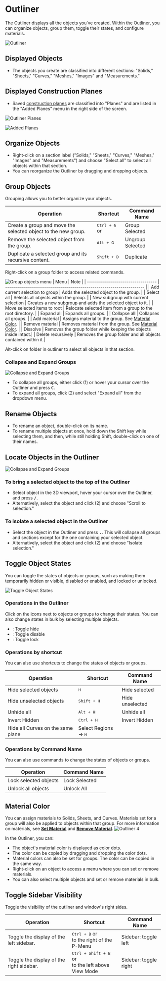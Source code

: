 
# Outliner

The Outliner displays all the objects you've created. Within the Outliner, you can organize objects, group them, toggle their states, and configure materials.

![Outliner](/img/outliner-001.png)

## Displayed Objects

- The objects you create are classified into different sections: "Solids," "Sheets," "Curves," "Meshes," "Images" and "Measurements."

## Displayed Construction Planes

- Saved [construction planes](/plasticity-essentials/construction-plane) are classified into "Planes" and are listed in the "Added Planes" menu in the right side of the screen. 

![Outliner Planes](/img/construction-plane-saved.png)   

![Added Planes](/img/construction-plane-menu.png)   

## Organize Objects

- Right-click on a section label ("Solids," "Sheets," "Curves," "Meshes," "Images" and "Measurements") and choose "Select all" to select all objects within that section.
- You can reorganize the Outliner by dragging and dropping objects.

## Group Objects

Grouping allows you to better organize your objects.

| Operation                                                     | Shortcut                                                         | Command Name     |
| ------------------------------------------------------------- | ---------------------------------------------------------------- | ---------------- |
| Create a group and move the selected object to the new group. | <kbd>Ctrl + G</kbd> or <ButtonIcon type="outliner-gruop-icon" /> | Group Selected   |
| Remove the selected object from the group.                    | <kbd>Alt + G</kbd>                                               | Ungroup Selected |
| Duplicate a selected group and its recursive content.          | <kbd>Shift + D</kbd>                                               | Duplicate |

Right-click on a group folder to access related commands.

![Group objects menu](/img/outliner-group-objects-menu.png)
| Menu                                | Note                                                                   |
| ----------------------------------- | ---------------------------------------------------------------------- |
| Add current selection to group      | Adds the selected object to the group.                                 |
| Select all                          | Selects all objects within the group.                                       |
| New subgroup with current selection | Creates a new subgroup and adds the selected object to it.     |
| Move selected items to root         | Relocate selected item from a group to the root directory.               |
| Expand all                          | Expands all groups.                                                     |
| Collapse all                        | Collapses all groups.                                                   |
| Add material                        | Assigns material to the group. See [Material Color](#material-color).      |
| Remove material                     | Removes material from the group. See [Material Color](#material-color). |
| Dissolve                            | Removes the group folder while keeping the objects inside intact.|
| Delete recursively                  | Removes the group folder and all objects contained within it.|

Alt-click on folder in outliner to select all objects in that section.

### Collapse and Expand Groups

![Collapse and Expand Groups](/img/outliner-collapse-expand.png)

- To collapse all groups, either click (1)  or hover your cursor over the Outliner and press <kbd>C</kbd>.
- To expand all groups, click (2) and select "Expand all" from the dropdown menu.

## Rename Objects

- To rename an object, double-click on its name.
- To rename multiple objects at once, hold down the Shift key while selecting them, and then, while still holding Shift, double-click on one of their names.

## Locate Objects in the Outliner

![Collapse and Expand Groups](/img/outliner-collapse-expand.png)

### To bring a selected object to the top of the Outliner

- Select object in the 3D viewport, hover your cursor over the Outliner, and press <kbd>/</kbd>. 
- Alternatively, select the object and click (2) and choose "Scroll to selection."

### To isolate a selected object in the Outliner

- Select the object in the Outliner and press <kbd>.</kbd>. This will collapse all groups and sections except for the one containing your selected object.
- Alternatively, select the object and click (2) and choose "Isolate selection."

## Toggle Object States

You can toggle the states of objects or groups, such as making them temporarily hidden or visible, disabled or enabled, and locked or unlocked.

![Toggle Object States](/img/toggle-object-states.png)

### Operations in the Outliner

Click on the icons next to objects or groups to change their states. You can also change states in bulk by selecting multiple objects.

- <ButtonIcon type="button-outliner-hide" double="true" />: Toggle hide
- <ButtonIcon type="button-outliner-disable" double="true" /> : Toggle disable
- <ButtonIcon type="button-outliner-disable-selection" double="true"  /> : Toggle lock

### Operations by shortcut

You can also use shortcuts to change the states of objects or groups.

| Operation                         | Shortcut                      | Command Name    |
| --------------------------------- | ----------------------------- | --------------- |
| Hide selected objects             | <kbd>H</kbd>                  | Hide selected   |
| Hide unselected objects           | <kbd>Shift + H</kbd>          | Hide unselected |
| Unhide all                        | <kbd>Alt + H</kbd>            | Unhide all      |
| Invert Hidden                     | <kbd>Ctrl + H</kbd>           | Invert Hidden   |
| Hide all Curves on the same plane | Select Regions -> <kbd>H</kbd>|                 |

### Operations by Command Name

You can also use commands to change the states of objects or groups.

| Operation                         | Command Name                  | 
| --------------------------------- | ----------------------------- |
| Lock selected objects             | Lock Selected                 | 
| Unlock all objects                | Unlock All                    |

## Material Color

You can assign materials to Solids, Sheets, and Curves. Materials set for a group will also be applied to objects within that group.
For more information on materials, see [**Set Material**](/common/set-material) and [**Remove Material**](/common/remove-material).
![Outliner 4](/img/outliner-04.png)

In the Outliner, you can:

- The object's material color is displayed as color dots.
- The color can be copied by dragging and dropping the color dots.
- Material colors can also be set for groups. The color can be copied in the same way.
- Right-click on an object to access a menu where you can set or remove materials.
- You can also select multiple objects and set or remove materials in bulk.

## Toggle Sidebar Visibility

Toggle the visibility of the outliner and window's right sides.

| Operation                          | Shortcut                                                                                            | Command Name    |
| ---------------------------------- | --------------------------------------------------------------------------------------------------- | --------------- |
| Toggle the display of the left sidebar. | <kbd>Ctrl + B</kbd> or <br/> <ButtonIcon type="button-left-sidebar-toggle" /> to the right of the P-Menu | Sidebar: toggle left |
| Toggle the display of the right sidebar. | <kbd>Ctrl + Shift + B</kbd> or <br/> <ButtonIcon type="button-right-sidebar-toggle" /> to the left above View Mode | Sidebar: toggle right |
